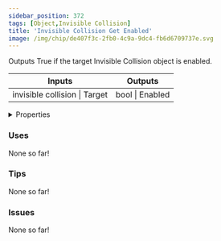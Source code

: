 ```yaml
---
sidebar_position: 372
tags: [Object,Invisible Collision]
title: 'Invisible Collision Get Enabled'
image: /img/chip/de407f3c-2fb0-4c9a-9dc4-fb6d6709737e.svg
---
```


Outputs True if the target Invisible Collision object is enabled.



<IChip uuid="de407f3c-2fb0-4c9a-9dc4-fb6d6709737e"/>

<table><thead><tr><th>Inputs</th><th>Outputs</th></tr></thead><tbody><tr><td>invisible collision | Target</td><td>bool | Enabled</td></tr></tbody></table>

<details>
  <summary>Properties</summary>
  <div>
    <div>
    <table>
      <tbody>
        <tr>
          <td>Is beta required?</td>
          <td>No</td>
        </tr>
        <tr>
          <td>Is chip a trolling risk?</td>
          <td>No</td>
        </tr>
        <tr>
          <td>Is chip a role assignment risk?</td>
          <td>No</td>
        </tr>
        <tr>
          <td>Chip UUID</td>
          <td>de407f3c-2fb0-4c9a-9dc4-fb6d6709737e</td>
        </tr>
        <tr>
          <td>Room availability</td>
          <td>Available everywhere</td>
        </tr>
      </tbody>
    </table>
    </div>
  </div>
</details>

### Uses

None so far!

### Tips

None so far!

### Issues

None so far!